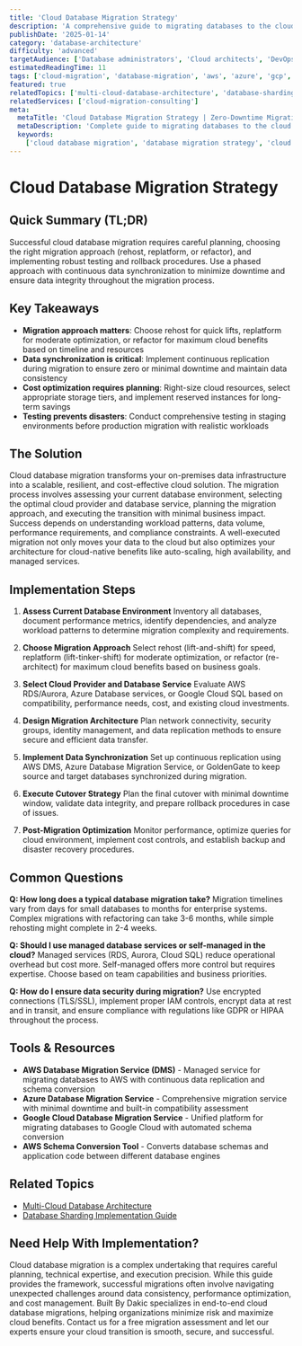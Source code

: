 ```yaml
---
title: 'Cloud Database Migration Strategy'
description: 'A comprehensive guide to migrating databases to the cloud with minimal downtime, data integrity, and cost optimization.'
publishDate: '2025-01-14'
category: 'database-architecture'
difficulty: 'advanced'
targetAudience: ['Database administrators', 'Cloud architects', 'DevOps engineers']
estimatedReadingTime: 11
tags: ['cloud-migration', 'database-migration', 'aws', 'azure', 'gcp', 'cloud-database']
featured: true
relatedTopics: ['multi-cloud-database-architecture', 'database-sharding-implementation-guide']
relatedServices: ['cloud-migration-consulting']
meta:
  metaTitle: 'Cloud Database Migration Strategy | Zero-Downtime Migration Guide'
  metaDescription: 'Complete guide to migrating databases to the cloud. Learn migration strategies, tools, and best practices for seamless cloud database transitions.'
  keywords:
    ['cloud database migration', 'database migration strategy', 'cloud database', 'aws migration', 'azure migration']
---
```


# Cloud Database Migration Strategy

## Quick Summary (TL;DR)

Successful cloud database migration requires careful planning, choosing the right migration approach (rehost, replatform, or refactor), and implementing robust testing and rollback procedures. Use a phased approach with continuous data synchronization to minimize downtime and ensure data integrity throughout the migration process.

## Key Takeaways

- **Migration approach matters**: Choose rehost for quick lifts, replatform for moderate optimization, or refactor for maximum cloud benefits based on timeline and resources
- **Data synchronization is critical**: Implement continuous replication during migration to ensure zero or minimal downtime and maintain data consistency
- **Cost optimization requires planning**: Right-size cloud resources, select appropriate storage tiers, and implement reserved instances for long-term savings
- **Testing prevents disasters**: Conduct comprehensive testing in staging environments before production migration with realistic workloads

## The Solution

Cloud database migration transforms your on-premises data infrastructure into a scalable, resilient, and cost-effective cloud solution. The migration process involves assessing your current database environment, selecting the optimal cloud provider and database service, planning the migration approach, and executing the transition with minimal business impact. Success depends on understanding workload patterns, data volume, performance requirements, and compliance constraints. A well-executed migration not only moves your data to the cloud but also optimizes your architecture for cloud-native benefits like auto-scaling, high availability, and managed services.

## Implementation Steps

1. **Assess Current Database Environment**
   Inventory all databases, document performance metrics, identify dependencies, and analyze workload patterns to determine migration complexity and requirements.

2. **Choose Migration Approach**
   Select rehost (lift-and-shift) for speed, replatform (lift-tinker-shift) for moderate optimization, or refactor (re-architect) for maximum cloud benefits based on business goals.

3. **Select Cloud Provider and Database Service**
   Evaluate AWS RDS/Aurora, Azure Database services, or Google Cloud SQL based on compatibility, performance needs, cost, and existing cloud investments.

4. **Design Migration Architecture**
   Plan network connectivity, security groups, identity management, and data replication methods to ensure secure and efficient data transfer.

5. **Implement Data Synchronization**
   Set up continuous replication using AWS DMS, Azure Database Migration Service, or GoldenGate to keep source and target databases synchronized during migration.

6. **Execute Cutover Strategy**
   Plan the final cutover with minimal downtime window, validate data integrity, and prepare rollback procedures in case of issues.

7. **Post-Migration Optimization**
   Monitor performance, optimize queries for cloud environment, implement cost controls, and establish backup and disaster recovery procedures.

## Common Questions

**Q: How long does a typical database migration take?**
Migration timelines vary from days for small databases to months for enterprise systems. Complex migrations with refactoring can take 3-6 months, while simple rehosting might complete in 2-4 weeks.

**Q: Should I use managed database services or self-managed in the cloud?**
Managed services (RDS, Aurora, Cloud SQL) reduce operational overhead but cost more. Self-managed offers more control but requires expertise. Choose based on team capabilities and business priorities.

**Q: How do I ensure data security during migration?**
Use encrypted connections (TLS/SSL), implement proper IAM controls, encrypt data at rest and in transit, and ensure compliance with regulations like GDPR or HIPAA throughout the process.

## Tools & Resources

- **AWS Database Migration Service (DMS)** - Managed service for migrating databases to AWS with continuous data replication and schema conversion
- **Azure Database Migration Service** - Comprehensive migration service with minimal downtime and built-in compatibility assessment
- **Google Cloud Database Migration Service** - Unified platform for migrating databases to Google Cloud with automated schema conversion
- **AWS Schema Conversion Tool** - Converts database schemas and application code between different database engines

## Related Topics

- [Multi-Cloud Database Architecture](/topics/multi-cloud-database-architecture)
- [Database Sharding Implementation Guide](/topics/database-sharding-implementation-guide)

## Need Help With Implementation?

Cloud database migration is a complex undertaking that requires careful planning, technical expertise, and execution precision. While this guide provides the framework, successful migrations often involve navigating unexpected challenges around data consistency, performance optimization, and cost management. Built By Dakic specializes in end-to-end cloud database migrations, helping organizations minimize risk and maximize cloud benefits. Contact us for a free migration assessment and let our experts ensure your cloud transition is smooth, secure, and successful.
